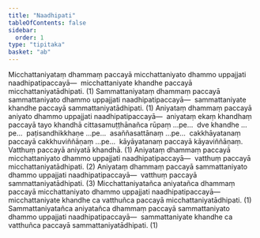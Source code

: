 ```yaml
---
title: "Naadhipati"
tableOfContents: false
sidebar:
  order: 1
type: "tipitaka"
basket: "ab"
---
```



<DynamicBreadcrumb />

<Division number="21">

<Paragraph number="2304">
Micchattaniyataṃ dhammaṃ paccayā micchattaniyato dhammo uppajjati naadhipatipaccayā—  micchattaniyate khandhe paccayā micchattaniyatādhipati. (1)
</Paragraph>

<Paragraph number="2305">
Sammattaniyataṃ dhammaṃ paccayā sammattaniyato dhammo uppajjati naadhipatipaccayā—  sammattaniyate khandhe paccayā sammattaniyatādhipati. (1)
</Paragraph>

<Paragraph number="2306">
Aniyataṃ dhammaṃ paccayā aniyato dhammo uppajjati naadhipatipaccayā—  aniyataṃ ekaṃ khandhaṃ paccayā tayo khandhā cittasamuṭṭhānañca rūpaṃ …pe…  dve khandhe …pe…  paṭisandhikkhaṇe …pe…  asaññasattānaṃ …pe…  cakkhāyatanaṃ paccayā cakkhuviññāṇaṃ …pe…  kāyāyatanaṃ paccayā kāyaviññāṇaṃ. Vatthuṃ paccayā aniyatā khandhā. (1)
</Paragraph>

<Paragraph number="2307">
Aniyataṃ dhammaṃ paccayā micchattaniyato dhammo uppajjati naadhipatipaccayā—  vatthuṃ paccayā micchattaniyatādhipati. (2)
</Paragraph>

<Paragraph number="2308">
Aniyataṃ dhammaṃ paccayā sammattaniyato dhammo uppajjati naadhipatipaccayā—  vatthuṃ paccayā sammattaniyatādhipati. (3)
</Paragraph>

<Paragraph number="2309">
Micchattaniyatañca aniyatañca dhammaṃ paccayā micchattaniyato dhammo uppajjati naadhipatipaccayā—  micchattaniyate khandhe ca vatthuñca paccayā micchattaniyatādhipati. (1)
</Paragraph>

<Paragraph number="2310">
Sammattaniyatañca aniyatañca dhammaṃ paccayā sammattaniyato dhammo uppajjati naadhipatipaccayā—  sammattaniyate khandhe ca vatthuñca paccayā sammattaniyatādhipati. (1)
</Paragraph>
</Division>